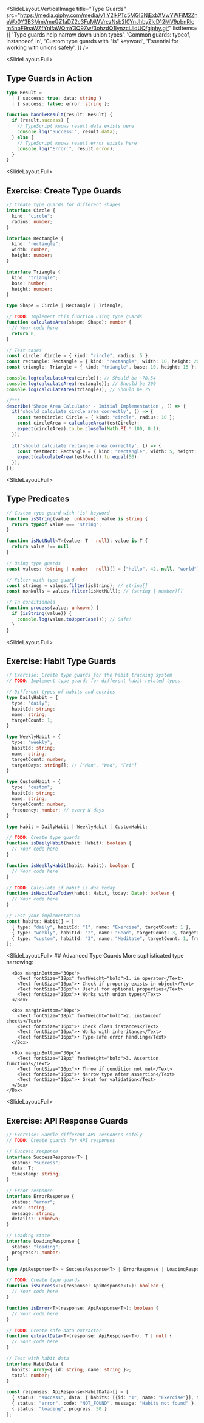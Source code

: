 
<SlideLayout.VerticalImage
  title="Type Guards"
  src="https://media.giphy.com/media/v1.Y2lkPTc5MGI3NjExbXVwYWFiM2ZneWo0Y3B3MmVmeGZ1aDZ2c3FuMWVrczNsb2I0YnJhbyZlcD12MV9pbnRlcm5hbF9naWZfYnlfaWQmY3Q9Zw/3ohzdQ1IynzclJldUQ/giphy.gif"
  listItems={[
    'Type guards help narrow down union types',
    'Common guards: typeof, instanceof, in',
    'Custom type guards with "is" keyword',
    'Essential for working with unions safely',
  ]}
/>

<SlideLayout.Full>
## Type Guards in Action
<CodeDisplay height="500px">
  <File name="example.typescript">
    
```typescript
type Result = 
  | { success: true; data: string }
  | { success: false; error: string };

function handleResult(result: Result) {
  if (result.success) {
    // TypeScript knows result.data exists here
    console.log("Success:", result.data);
  } else {
    // TypeScript knows result.error exists here
    console.log("Error:", result.error);
  }
}
```
    
  </File>
</CodeDisplay>
</SlideLayout.Full>

<SlideLayout.Full>
## Exercise: Create Type Guards
<CodeDisplay height="500px">
  <File name="example.typescript">
    
```typescript
// Create type guards for different shapes
interface Circle {
  kind: "circle";
  radius: number;
}

interface Rectangle {
  kind: "rectangle";
  width: number;
  height: number;
}

interface Triangle {
  kind: "triangle";
  base: number;
  height: number;
}

type Shape = Circle | Rectangle | Triangle;

// TODO: Implement this function using type guards
function calculateArea(shape: Shape): number {
  // Your code here
  return 0;
}

// Test cases
const circle: Circle = { kind: "circle", radius: 5 };
const rectangle: Rectangle = { kind: "rectangle", width: 10, height: 20 };
const triangle: Triangle = { kind: "triangle", base: 10, height: 15 };

console.log(calculateArea(circle)); // Should be ~78.54
console.log(calculateArea(rectangle)); // Should be 200
console.log(calculateArea(triangle)); // Should be 75

//***
describe('Shape Area Calculator - Initial Implementation', () => {
  it('should calculate circle area correctly', () => {
    const testCircle: Circle = { kind: "circle", radius: 10 };
    const circleArea = calculateArea(testCircle);
    expect(circleArea).to.be.closeTo(Math.PI * 100, 0.1);
  });
  
  it('should calculate rectangle area correctly', () => {
    const testRect: Rectangle = { kind: "rectangle", width: 5, height: 10 };
    expect(calculateArea(testRect)).to.equal(50);
  });
});
```
    
  </File>
</CodeDisplay>
</SlideLayout.Full>

<SlideLayout.Full>
## Type Predicates
<CodeDisplay height="500px">
  <File name="example.typescript">
    
```typescript
// Custom type guard with 'is' keyword
function isString(value: unknown): value is string {
  return typeof value === 'string';
}

function isNotNull<T>(value: T | null): value is T {
  return value !== null;
}

// Using type guards
const values: (string | number | null)[] = ["hello", 42, null, "world"];

// Filter with type guard
const strings = values.filter(isString); // string[]
const nonNulls = values.filter(isNotNull); // (string | number)[]

// In conditionals
function process(value: unknown) {
  if (isString(value)) {
    console.log(value.toUpperCase()); // Safe!
  }
}
```
    
  </File>
</CodeDisplay>
</SlideLayout.Full>

<SlideLayout.Full>
## Exercise: Habit Type Guards
<CodeDisplay height="500px">
  <File name="example.typescript">
    
```typescript
// Exercise: Create type guards for the habit tracking system
// TODO: Implement type guards for different habit-related types

// Different types of habits and entries
type DailyHabit = {
  type: "daily";
  habitId: string;
  name: string;
  targetCount: 1;
}

type WeeklyHabit = {
  type: "weekly";
  habitId: string;
  name: string;
  targetCount: number;
  targetDays: string[]; // ["Mon", "Wed", "Fri"]
}

type CustomHabit = {
  type: "custom";
  habitId: string;
  name: string;
  targetCount: number;
  frequency: number; // every N days
}

type Habit = DailyHabit | WeeklyHabit | CustomHabit;

// TODO: Create type guards
function isDailyHabit(habit: Habit): boolean {
  // Your code here
}

function isWeeklyHabit(habit: Habit): boolean {
  // Your code here
}

// TODO: Calculate if habit is due today
function isHabitDueToday(habit: Habit, today: Date): boolean {
  // Your code here
}

// Test your implementation
const habits: Habit[] = [
  { type: "daily", habitId: "1", name: "Exercise", targetCount: 1 },
  { type: "weekly", habitId: "2", name: "Read", targetCount: 3, targetDays: ["Mon", "Wed", "Fri"] },
  { type: "custom", habitId: "3", name: "Meditate", targetCount: 1, frequency: 2 }
];
```
    
  </File>
</CodeDisplay>
</SlideLayout.Full>

<SlideLayout.Full>
  <FlexBox alignItems="center" justifyContent="center" flexDirection="column">
    ## Advanced Type Guards
    <Box width="80%">
      <Text fontSize="20px" marginBottom="20px">More sophisticated type narrowing:</Text>
      
      <Box marginBottom="30px">
        <Text fontSize="18px" fontWeight="bold">1. in operator</Text>
        <Text fontSize="16px">• Check if property exists in object</Text>
        <Text fontSize="16px">• Useful for optional properties</Text>
        <Text fontSize="16px">• Works with union types</Text>
      </Box>
      
      <Box marginBottom="30px">
        <Text fontSize="18px" fontWeight="bold">2. instanceof checks</Text>
        <Text fontSize="16px">• Check class instances</Text>
        <Text fontSize="16px">• Works with inheritance</Text>
        <Text fontSize="16px">• Type-safe error handling</Text>
      </Box>
      
      <Box marginBottom="30px">
        <Text fontSize="18px" fontWeight="bold">3. Assertion functions</Text>
        <Text fontSize="16px">• Throw if condition not met</Text>
        <Text fontSize="16px">• Narrow type after assertion</Text>
        <Text fontSize="16px">• Great for validation</Text>
      </Box>
    </Box>
  </FlexBox>
</SlideLayout.Full>

<SlideLayout.Full>
## Exercise: API Response Guards
<CodeDisplay height="500px">
  <File name="example.typescript">
    
```typescript
// Exercise: Handle different API responses safely
// TODO: Create guards for API responses

// Success response
interface SuccessResponse<T> {
  status: "success";
  data: T;
  timestamp: string;
}

// Error response
interface ErrorResponse {
  status: "error";
  code: string;
  message: string;
  details?: unknown;
}

// Loading state
interface LoadingResponse {
  status: "loading";
  progress?: number;
}

type ApiResponse<T> = SuccessResponse<T> | ErrorResponse | LoadingResponse;

// TODO: Create type guards
function isSuccess<T>(response: ApiResponse<T>): boolean {
  // Your code here
}

function isError<T>(response: ApiResponse<T>): boolean {
  // Your code here
}

// TODO: Create safe data extractor
function extractData<T>(response: ApiResponse<T>): T | null {
  // Your code here
}

// Test with habit data
interface HabitData {
  habits: Array<{ id: string; name: string }>;
  total: number;
}

const responses: ApiResponse<HabitData>[] = [
  { status: "success", data: { habits: [{id: "1", name: "Exercise"}], total: 1 }, timestamp: "2024-01-01" },
  { status: "error", code: "NOT_FOUND", message: "Habits not found" },
  { status: "loading", progress: 50 }
];
```
    
  </File>
</CodeDisplay>
</SlideLayout.Full>